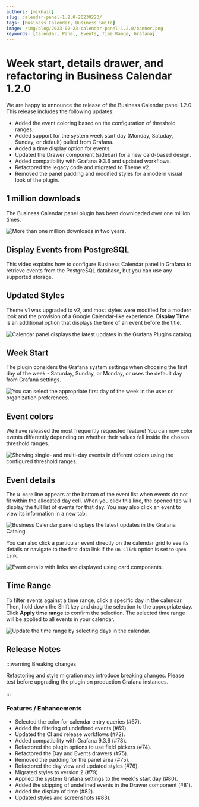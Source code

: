 ```yaml
---
authors: [mikhail]
slug: calendar-panel-1.2.0-20230223/
tags: [Business Calendar, Business Suite]
image: /img/blog/2023-02-23-calendar-panel-1.2.0/banner.png
keywords: [Calendar, Panel, Events, Time Range, Grafana]
---
```



# Week start, details drawer, and refactoring in Business Calendar 1.2.0

We are happy to announce the release of the Business Calendar panel 1.2.0. This release includes the following updates:

- Added the event coloring based on the configuration of threshold ranges.
- Added support for the system week start day (Monday, Satuday, Sunday, or default) pulled from Grafana.
- Added a time display option for events.
- Updated the Drawer component (sidebar) for a new card-based design.
- Added compatibility with Grafana 9.3.6 and updated workflows.
- Refactored the legacy code and migrated to Theme v2.
- Removed the panel padding and modified styles for a modern visual look of the plugin.

<Catalog date="February 24, 2023" />

## 1 million downloads

The Business Calendar panel plugin has been downloaded over one million times.

<Image
  title="More than one million downloads in two years."
  src="/img/blog/2023-02-23-calendar-panel-1.2.0/downloads.png"
/>

## Display Events from PostgreSQL

This video explains how to configure Business Calendar panel in Grafana to retrieve events from the PostgreSQL database, but you can use any supported storage.

<Youtube id="6WGmm5y4fs4" title="How to display events from PostgreSQL." />

## Updated Styles

Theme v1 was upgraded to v2, and most styles were modified for a modern look and the provision of a Google Calendar-like experience. **Display Time** is an additional option that displays the time of an event before the title.

<Image
  title="Calendar panel displays the latest updates in the Grafana Plugins catalog."
  src="/img/blog/2023-02-23-calendar-panel-1.2.0/dashboard.png"
/>

## Week Start

The plugin considers the Grafana system settings when choosing the first day of the week - Saturday, Sunday, or Monday, or uses the default day from Grafana settings.

<Image
  title="You can select the appropriate first day of the week in the user or organization preferences."
  src="/img/blog/2023-02-23-calendar-panel-1.2.0/week-start.png"
/>

## Event colors

We have released the most frequently requested feature! You can now color events differently depending on whether their values fall inside the chosen threshold ranges.

<Image
  title="Showing single- and multi-day events in different colors using the configured threshold ranges."
  src="/img/blog/2023-02-23-calendar-panel-1.2.0/duration.png"
/>

## Event details

The `N more` line appears at the bottom of the event list when events do not fit within the allocated day cell. When you click this line, the opened tab will display the full list of events for that day. You may also click an event to view its information in a new tab.

<Image
  title="Business Calendar panel displays the latest updates in the Grafana Catalog."
  src="/img/blog/2023-02-23-calendar-panel-1.2.0/drawer.png"
/>

You can also click a particular event directly on the calendar grid to see its details or navigate to the first data link if the `On Click` option is set to `Open Link`.

<Image
  title="Event details with links are displayed using card components."
  src="/img/blog/2023-02-23-calendar-panel-1.2.0/event.png"
/>

## Time Range

To filter events against a time range, click a specific day in the calendar. Then, hold down the Shift key and drag the selection to the appropriate day. Click **Apply time range** to confirm the selection. The selected time range will be applied to all events in your calendar.

<Image
  title="Update the time range by selecting days in the calendar."
  src="/img/blog/2023-02-23-calendar-panel-1.2.0/time-range.png"
/>

<GettingStarted />

<Tutorial />

## Release Notes

:::warning Breaking changes

Refactoring and style migration may introduce breaking changes. Please test before upgrading the plugin on production Grafana instances.

:::

### Features / Enhancements

- Selected the color for calendar entry queries (#67).
- Added the filtering of undefined events (#69).
- Updated the CI and release workflows (#72).
- Added compatibility with Grafana 9.3.6 (#73).
- Refactored the plugin options to use field pickers (#74).
- Refactored the Day and Events drawers (#75).
- Removed the padding for the panel area (#75).
- Refactored the day view and updated styles (#76).
- Migrated styles to version 2 (#79).
- Applied the system Grafana settings to the week's start day (#80).
- Added the skipping of undefined events in the Drawer component (#81).
- Added the display of time (#82).
- Updated styles and screenshots (#83).

<Feedback />
